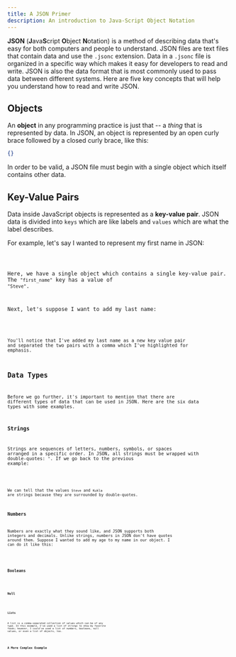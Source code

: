 ```yaml
---
title: A JSON Primer
description: An introduction to Java-Script Object Notation
---
```



**JSON** (**J**ava**S**cript **O**bject **N**otation) is a method of describing data that's easy for both computers and people to understand. JSON files are text files that contain data and use the `.jsonc` extension.  Data in a `.jsonc` file is organized in a specific way which makes it easy for developers to read and write. JSON is also the data format that is most commonly used to pass data between different systems.  Here are five key concepts that will help you understand how to read and write JSON.

## Objects
An **object** in any programming practice is just that -- a _thing_ that is represented by data.  In JSON, an object is represented by an open curly brace followed by a closed curly brace, like this:

```json
{}
```

In order to be valid, a JSON file must begin with a single object which itself contains other data.

## Key-Value Pairs
Data inside JavaScript objects is represented as a **key-value pair**. JSON data is divided into `keys` which are like labels and `values` which are what the label describes.

For example, let's say I wanted to represent my first name in JSON:

<Code code={stringExampleCode} lang='jsonc' title='String Example' />

Here, we have a single object which contains a single key-value pair. The `"first_name"` key has a value of `"Steve"`. 

Next, let's suppose I want to add my last name:

<Code code={stringsExampleCode} lang='jsonc' mark=',' title='Multiple Strings Example' />

You'll notice that I've added my last name as a new key value pair and separated the two pairs with a comma which I've highlighted for emphasis.

## Data Types

Before we go further, it's important to mention that there are different types of data that can be used in JSON. Here are the six data types with some examples.

### Strings

Strings are sequences of letters, numbers, symbols, or spaces arranged in a specific order.  In JSON, all strings must be wrapped with double-quotes: `"`.  If we go back to the previous example:

<Code code={stringsExampleCode} lang='jsonc' title='Multiple Strings Example' />

We can tell that the values `Steve` and `Kukla` are strings because they are surrounded by double-quotes.

### Numbers

Numbers are exactly what they sound like, and JSON supports both integers and decimals. Unlike strings, numbers in JSON don't have quotes around them.  Suppose I wanted to add my age to my name in our object.  I can do it like this:

<Code code={numberExampleCode} lang='jsonc' title='Number Example' />

### Booleans

<Code code={booleanExampleCode} lang='jsonc' title='Boolean Example' />

### Null

<Code code={nullExampleCode} lang='jsonc' title='Null Example' />

### Lists

A list is a comma-separated collection of values which can be of any type.  In this example, I've used a list of strings to show my favorite foods; however, I could've used a list of numbers, booleans, null values, or even a list of objects, too.

<Code code={listExampleCode} lang='jsonc' title='List Example' />

## A More Complex Example

<Code code={emptyPeopleListCode} lang='jsonc' title='An empty list' />

<br />

<Code code={emptyObjectsListCode} lang='jsonc' title='A list with two empty objects' />

<br />

<Code code={firstPersonListCode} lang='jsonc' title='A list with one full object, one empty' />

<br />

<Code code={peopleListCode} lang='jsonc' title='A List with two full objects' />